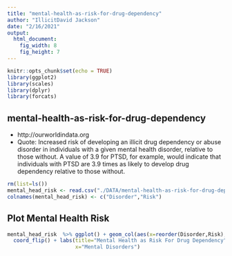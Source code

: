 ```yaml
---
title: "mental-health-as-risk-for-drug-dependency"
author: "IllicitDavid Jackson"
date: "2/16/2021"
output: 
  html_document: 
    fig_width: 8
    fig_height: 7
---
```


```r
knitr::opts_chunk$set(echo = TRUE)
library(ggplot2) 
library(scales)
library(dplyr)
library(forcats)
```

## mental-health-as-risk-for-drug-dependency
* http://ourworldindata.org
* Quote: Increased risk of developing an illicit drug dependency or abuse disorder in individuals with a
given mental health disorder, relative to those without. A value of 3.9 for PTSD, for example,
would indicate that individuals with PTSD are 3.9 times as likely to develop drug dependency
relative to those without.

```r
rm(list=ls())
mental_head_risk <- read.csv("./DATA/mental-health-as-risk-for-drug-dependency.csv")
colnames(mental_head_risk) <- c("Disorder","Risk")
```

## Plot Mental Health Risk 

```r
mental_head_risk  %>% ggplot() + geom_col(aes(x=reorder(Disorder,Risk),y=Risk)) +
  coord_flip() + labs(title="Mental Health as Risk For Drug Dependency",
                      x="Mental Disorders") 

```

